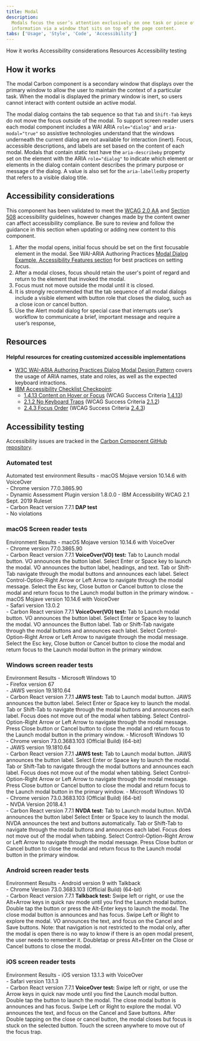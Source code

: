 ```yaml
---
title: Modal
description:
  Modals focus the user’s attention exclusively on one task or piece of
  information via a window that sits on top of the page content.
tabs: ['Usage', 'Style', 'Code', 'Accessibility']
---
```


<AnchorLinks>
  <AnchorLink>How it works</AnchorLink>
  <AnchorLink>Accessibility considerations</AnchorLink>
  <AnchorLink>Resources</AnchorLink>
  <AnchorLink>Accessibility testing</AnchorLink>
</AnchorLinks>

## How it works

The modal Carbon component is a secondary window that displays over the primary
window to allow the user to maintain the context of a particular task. When the
modal is displayed the primary window is inert, so users cannot interact with
content outside an active modal.

The modal dialog contains the tab sequence so that `Tab` and `Shift-Tab` keys do
not move the focus outside of the modal. To support screen reader users each
modal component includes a WAI ARIA `role="dialog"` and `aria-modal="true"` so
assistive technologies understand that the windows underneath the current dialog
are not available for interaction (inert). Focus, accessible descriptions, and
labels are set based on the content of each modal. Modals that contain static
text have the `aria-describeby` property set on the element with the ARIA
`role="dialog"` to indicate which element or elements in the dialog contain
content describes the primary purpose or message of the dialog. A value is also
set for the `aria-labelledby` property that refers to a visible dialog title.

## Accessibility considerations

This component has been validated to meet the
[WCAG 2.0 AA](https://www.w3.org/TR/WCAG20/) and
[Section 508](http://www.section508.gov/) accessibility guidelines, however
changes made by the content owner can affect accessibility compliance. Be sure
to review and follow the guidance in this section when updating or adding new
content to this component.

1. After the modal opens, initial focus should be set on the first focusable
   element in the modal. See WAI-ARIA Authoring Practices
   [Modal Dialog Example, Accessibility Features section](https://www.w3.org/TR/wai-aria-practices-1.1/examples/dialog-modal/dialog.html)
   for best practices on setting focus.
2. After a modal closes, focus should retain the user's point of regard and
   return to the element that invoked the modal.
3. Focus must not move outside the modal until it is closed.
4. It is strongly recommended that the tab sequence of all modal dialogs include
   a visible element with button role that closes the dialog, such as a close
   icon or cancel button.
5. Use the Alert modal dialog for special case that interrupts user’s workflow
   to communicate a brief, important message and require a user’s response,

## Resources

#### Helpful resources for creating customized accessible implementations

- [W3C WAI-ARIA Authoring Practices Dialog Modal Design Pattern](https://www.w3.org/TR/wai-aria-practices-1.1/#dialog_modal)
  covers the usage of ARIA names, state and roles, as well as the expected
  keyboard intractions.
- [IBM Accessibility Checklist Checkpoint](https://www.ibm.com/able/guidelines/ci162/accessibility_checklist.html):
  - [1.4.13 Content on Hover or Focus](https://www.ibm.com/able/guidelines/ci162/no_keyboard_trap.html)
    (WCAG Success Criteria
    [1.4.13](https://www.w3.org/WAI/WCAG21/Understanding/content-on-hover-or-focus.html))
  - [2.1.2 No Keyboard Traps](https://www.ibm.com/able/guidelines/ci162/no_keyboard_trap.html)
    (WCAG Success Criteria
    [2.1.2](https://www.w3.org/TR/UNDERSTANDING-WCAG20/keyboard-operation-trapping.html))
  - [2.4.3 Focus Order](https://www.ibm.com/able/guidelines/ci162/link_purpose.html)
    (WCAG Success Criteria
    [2.4.3](https://www.w3.org/WAI/WCAG21/Understanding/focus-order))

## Accessibility testing

Accessibility issues are tracked in the
[Carbon Component GitHub repository](https://github.com/carbon-design-system/carbon/milestones).

### Automated test

<Row>
  <Column noGutterSm>
    <StructuredListWrapper>
      <StructuredListHead>
        <StructuredListRow head>
          <StructuredListCell head>
            Automated test environment
          </StructuredListCell>
          <StructuredListCell head>Results</StructuredListCell>
        </StructuredListRow>
      </StructuredListHead>
      <StructuredListBody>
        <StructuredListRow>
          <StructuredListCell>
            - macOS Mojave version 10.14.6 with VoiceOver
            <br />
            - Chrome version 77.0.3865.90
            <br />
            - Dynamic Assessment Plugin version 1.8.0.0 - IBM Accessibility WCAG
            2.1 Sept. 2019 Ruleset
            <br />- Carbon React version 7.7.1
          </StructuredListCell>
          <StructuredListCell>
            <strong>DAP test</strong>
            <br />- No violations
          </StructuredListCell>
        </StructuredListRow>
      </StructuredListBody>
    </StructuredListWrapper>
  </Column>
</Row>

### macOS Screen reader tests

<Row>
  <Column noGutterSm>
    <StructuredListWrapper>
      <StructuredListHead>
        <StructuredListRow head>
          <StructuredListCell head>Environment </StructuredListCell>
          <StructuredListCell head>Results</StructuredListCell>
        </StructuredListRow>
      </StructuredListHead>
      <StructuredListBody>
        <StructuredListRow>
          <StructuredListCell>
            - macOS Mojave version 10.14.6 with VoiceOver
            <br />
            - Chrome version 77.0.3865.90
            <br />- Carbon React version 7.7.1
          </StructuredListCell>
          <StructuredListCell>
            <strong>VoiceOver(VO) test:</strong>
            <OrderedList>
              <ListItem>
                Tab to Launch modal button. VO announces the button label.
              </ListItem>
              <ListItem>
                Select Enter or Space key to launch the modal. VO announces the
                button label, headings, and text.
              </ListItem>
              <ListItem>
                Tab or Shift-Tab navigate through the modal buttons and
                announces each label.
              </ListItem>
              <ListItem>
                Select Control-Option-Right Arrow or Left Arrow to navigate
                through the modal message.
              </ListItem>
              <ListItem>
                Select the Esc key, Close button or Cancel button to close the
                modal and return focus to the Launch modal button in the primary
                window.
              </ListItem>
            </OrderedList>
          </StructuredListCell>
        </StructuredListRow>
        <StructuredListRow>
          <StructuredListCell>
            - macOS Mojave version 10.14.6 with VoiceOver
            <br />
            - Safari version 13.0.2
            <br />- Carbon React version 7.7.1
          </StructuredListCell>
          <StructuredListCell>
            <strong>VoiceOver(VO) test:</strong>
            <OrderedList>
              <ListItem>
                Tab to Launch modal button. VO announces the button label.
              </ListItem>
              <ListItem>
                Select Enter or Space key to launch the modal. VO announces the
                Button label.
              </ListItem>
              <ListItem>
                Tab or Shift-Tab navigate through the modal buttons and
                announces each label.
              </ListItem>
              <ListItem>
                Select Control-Option-Right Arrow or Left Arrow to navigate
                through the modal message.
              </ListItem>
              <ListItem>
                Select the Esc key, Close button or Cancel button to close the
                modal and return focus to the Launch modal button in the primary
                window.
              </ListItem>
            </OrderedList>
          </StructuredListCell>
        </StructuredListRow>
      </StructuredListBody>
    </StructuredListWrapper>
  </Column>
</Row>

### Windows screen reader tests

<Row>
  <Column noGutterSm>
    <StructuredListWrapper>
      <StructuredListHead>
        <StructuredListRow head>
          <StructuredListCell head>Environment</StructuredListCell>
          <StructuredListCell head>Results</StructuredListCell>
        </StructuredListRow>
      </StructuredListHead>
      <StructuredListBody>
        <StructuredListRow>
          <StructuredListCell>
            - Microsoft Windows 10
            <br />
            - Firefox version 67
            <br />
            - JAWS version 19.1810.64
            <br />- Carbon React version 7.7.1
          </StructuredListCell>
          <StructuredListCell>
            <strong>JAWS test:</strong>
            <OrderedList>
              <ListItem>
                Tab to Launch modal button. JAWS announces the button label.
              </ListItem>
              <ListItem>
                Select Enter or Space key to launch the modal.
              </ListItem>
              <ListItem>
                Tab or Shift-Tab to navigate through the modal buttons and
                announces each label. Focus does not move out of the modal when
                tabbing.
              </ListItem>
              <ListItem>
                Select Control-Option-Right Arrow or Left Arrow to navigate
                through the modal message.
              </ListItem>
              <ListItem>
                Press Close button or Cancel button to close the modal and
                return focus to the Launch modal button in the primary window.
              </ListItem>
            </OrderedList>
          </StructuredListCell>
        </StructuredListRow>
        <StructuredListRow>
          <StructuredListCell>
            - Microsoft Windows 10
            <br />
            - Chrome version 73.0.3683.103 (Official Build) (64-bit)
            <br />
            - JAWS version 19.1810.64
            <br />- Carbon React version 7.7.1
          </StructuredListCell>
          <StructuredListCell>
            <strong>JAWS test:</strong>
            <OrderedList>
              <ListItem>
                Tab to Launch modal button. JAWS announces the button label.
              </ListItem>
              <ListItem>
                Select Enter or Space key to launch the modal.
              </ListItem>
              <ListItem>
                Tab or Shift-Tab to navigate through the modal buttons and
                announces each label. Focus does not move out of the modal when
                tabbing.
              </ListItem>
              <ListItem>
                Select Control-Option-Right Arrow or Left Arrow to navigate
                through the modal message.
              </ListItem>
              <ListItem>
                Press Close button or Cancel button to close the modal and
                return focus to the Launch modal button in the primary window.
              </ListItem>
            </OrderedList>
          </StructuredListCell>
        </StructuredListRow>
        <StructuredListRow>
          <StructuredListCell>
            - Microsoft Windows 10
            <br />
            - Chrome version 73.0.3683.103 (Official Build) (64-bit)
            <br />
            - NVDA Version 2018.4.1
            <br />- Carbon React version 7.7.1
          </StructuredListCell>
          <StructuredListCell>
            <strong>NVDA test:</strong>
            <OrderedList>
              <ListItem>
                Tab to Launch modal button. NVDA announces the button label
              </ListItem>
              <ListItem>
                Select Enter or Space key to launch the modal. NVDA announces
                the text and buttons automatically.
              </ListItem>
              <ListItem>
                Tab or Shift-Tab to navigate through the modal buttons and
                announces each label. Focus does not move out of the modal when
                tabbing.
              </ListItem>
              <ListItem>
                Select Control-Option-Right Arrow or Left Arrow to navigate
                through the modal message.
              </ListItem>
              <ListItem>
                Press Close button or Cancel button to close the modal and
                return focus to the Launch modal button in the primary window.
              </ListItem>
            </OrderedList>
          </StructuredListCell>
        </StructuredListRow>
      </StructuredListBody>
    </StructuredListWrapper>
  </Column>
</Row>

### Android screen reader tests

<Row>
  <Column noGutterSm>
    <StructuredListWrapper>
      <StructuredListRow head>
        <StructuredListCell head>Environment </StructuredListCell>
        <StructuredListCell head>Results</StructuredListCell>
      </StructuredListRow>
      <StructuredListBody>
        <StructuredListRow>
          <StructuredListCell>
            - Android version 9 with Talkback
            <br />
            - Chrome Version 73.0.3683.103 (Official Build) (64-bit)
            <br />- Carbon React version 7.7.1
          </StructuredListCell>
          <StructuredListCell>
            <strong>Talkback test:</strong>
            <OrderedList>
              <ListItem>
                Swipe left or right, or use the Alt+Arrow keys in quick nav mode
                until you find the Launch modal button.
              </ListItem>
              <ListItem>
                Double tap the button or press the Alt-Enter keys to launch the
                modal. The close modal button is announces and has focus.
              </ListItem>
              <ListItem>
                Swipe Left or Right to explore the modal. VO announces the text,
                and focus on the Cancel and Save buttons.
              </ListItem>
              <ListItem>
                Note: that navigation is not restricted to the modal only, after
                the modal is open there is no way to know if there is an open
                modal present, the user needs to remember it. Doubletap or press
                Alt+Enter on the Close or Cancel buttons to close the modal.
              </ListItem>
            </OrderedList>
          </StructuredListCell>
        </StructuredListRow>
      </StructuredListBody>
    </StructuredListWrapper>
  </Column>
</Row>

### iOS screen reader tests

<Row>
  <Column noGutterSm>
    <StructuredListWrapper>
      <StructuredListRow head>
        <StructuredListCell head>Environment </StructuredListCell>
        <StructuredListCell head>Results</StructuredListCell>
      </StructuredListRow>
      <StructuredListBody>
        <StructuredListRow>
          <StructuredListCell>
            - iOS version 13.1.3 with VoiceOver
            <br />
            - Safari version 13.1.3
            <br />- Carbon React version 7.7.1
          </StructuredListCell>
          <StructuredListCell>
            <strong>VoiceOver test:</strong>
            <OrderedList>
              <ListItem>
                Swipe left or right, or use the Arrow keys in quick nav mode
                until you find the Launch modal button.
              </ListItem>
              <ListItem>
                Double tap the button to launch the modal. The close modal
                button is announces and has focus.
              </ListItem>
              <ListItem>
                Swipe Left or Right to explore the modal. VO announces the text,
                and focus on the Cancel and Save buttons.
              </ListItem>
              <ListItem>
                After Double tapping on the close or cancel button, the modal
                closes but focus is stuck on the selected button. Touch the
                screen anywhere to move out of the focus trap.
              </ListItem>
            </OrderedList>
          </StructuredListCell>
        </StructuredListRow>
      </StructuredListBody>
    </StructuredListWrapper>
  </Column>
</Row>
